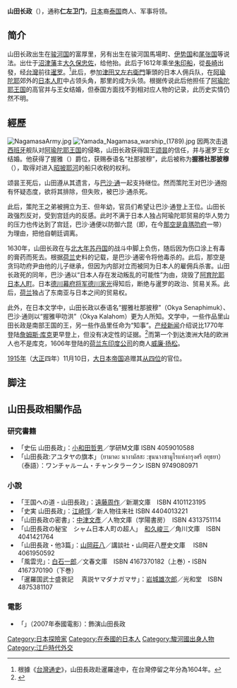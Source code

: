 {{japanese|image=YamadaNagamasa.jpg|width=200px|japanese=山田 長政|kana=やまだ ながまさ|romaji=Yamada Nagamasa}}
'''山田长政'''（{{bd|1590年||1630年|catIdx=Yamada Nagamasa}}），通称'''仁左卫门'''，[[日本|日本]]裔[[泰国|泰国]]商人、军事将领。

==简介==
山田长政出生在[[骏河国|骏河国]]的富厚里，另有出生在骏河国馬場町、[[伊势国|伊势国]]和[[尾张国|尾张国]]等说法。出仕于[[沼津藩|沼津藩]]主[[大久保忠佐|大久保忠佐]]，给他抬{{link-ja|駕籠}}。此后于1612年乘坐[[朱印船|朱印船]]，從[[長崎|長崎]]出發，经[[台灣|台灣]]前往[[暹罗|暹罗]]。<ref>根據《[[台灣通史|台灣通史]]》，山田長政赴暹羅途中，在台灣停留之年分為1604年。</ref>此后，参加[[津田又左右衛門|津田又左右衛門]]筆頭的日本人佣兵队，在[[阿瑜陀耶|阿瑜陀耶]]郊外的[[日本人町|日本人町]]中占领头角，那里的成为头领。根据传说此后他担任了[[阿瑜陀耶王国|阿瑜陀耶王国]]的高官并与王女结婚，但泰国方面找不到相对应人物的记录，此历史实情仍然不明。

== 經歷 ==
[[Image:NagamasaArmy.jpg|thumb]]
[[Image:Yamada_Nagamasa_warship_(1789).jpg|thumb]]
因两次击退[[西班牙|西班牙]]舰队对[[阿瑜陀耶王国|阿瑜陀耶王国]]的侵略，山田长政获得国王[[颂昙|颂昙]]的信任，并与暹罗王女结婚。他获得了握雅（{{thai|t=ออกญา|r=Okya}}）爵位，获赐泰语名“社那披穆”，此后被称为'''握雅社那披穆'''（{{thai|t=ออกญาเสนาภิมุข|r=Okya Senaphimuk}}），取得对进入[[昭披耶河|昭披耶河]]的船只收税的权利。

颂昙王死后，山田遵从其遗言，与[[巴沙·通|巴沙·通]]一起支持{{link-en|策陀|Chetthathirat}}继位。然而策陀王对巴沙·通抱有怀疑态度，欲将其排除，但失败，被巴沙·通杀死。

此后，策陀王之弟{{link-en|阿滴耶旺|Athittayawong}}被拥立为王、但年幼，官员们希望让巴沙·通登上王位。山田长政强烈反对，受到宫廷内的反感。此时不满于日本人独占阿瑜陀耶贸易的华人势力的压力也传达到了宫廷，巴沙·通便以防御六昆（即{{link-en|那空是贪玛叻王国|Nakhon Si Thammarat Kingdom}}，在今[[那空是貪瑪叻府|那空是貪瑪叻府]]一带）为理由，把他自朝廷调离。

1630年，山田长政在与[[北大年苏丹国|北大年苏丹国]]的战斗中脚上负伤，随后因为伤口涂上有毒的膏药而死去。根据[[荷兰|荷兰]]史料的记载，是巴沙·通密令将他毒杀的。此后，那空是贪玛叻府尹由他的儿子继承，但因为内部对立而被同为日本人的雇佣兵杀害。山田长政死的同年，巴沙·通以“日本人存在发动叛乱的可能性”为由，烧毁了[[阿育陀耶日本人町|阿育陀耶日本人町]]。日本[[德川幕府|德川幕府]][[幕府将军|将军]][[德川家光|德川家光]]得知后，断绝与暹罗的政治、贸易关系。此后，[[荷兰|荷兰]]独占了东南亚与日本之间的贸易权。

此外，在日本文学中，山田长政以泰语名“握雅社那披穆”（Okya Senaphimuk）、巴沙·通则以“握雅甲叻洪”（Okya Kalahom）更为人所知。文学中，一些作品里山田长政是南部王国的王，另一些作品里任命为“知事”。[[产经新闻|产经新闻]]介绍说比1770年登陆[[詹姆斯·库克|詹姆斯·库克]]更早登上{{link-en|澳洲大陆|Australia (continent)}}，但没有决定性的证据。<ref>{{cite news |title=オーストラリアを発見した日本人 |newspaper=産経新聞 |date=2014-04-08|url=http://sankei.jp.msn.com/economy/news/140408/fnc14040803230003-n1.htm |accessdate=2014-04-14| archiveurl = https://web.archive.org/web/20140408150431/http://sankei.jp.msn.com/economy/news/140408/fnc14040803230003-n1.htm | archivedate = 2014-04-08}}</ref>而第一个到达澳洲大陆的欧洲人也不是库克，1606年登陆的[[荷兰东印度公司|荷兰东印度公司]]的商人[[威廉·扬松|威廉·扬松]]。

[[1915年|1915年]]（[[大正|大正]]四年）11月10日，[[大日本帝国|大日本帝国]]追赠其[[从四位|从四位]]的官位。

== 脚注 ==
{{Reflist}}

==山田長政相關作品==

===研究書籍===
*「史伝 山田長政」：[[小和田哲男|小和田哲男]]／学研M文庫 ISBN 4059010588 
*「山田長政:アユタヤの旗本」（ยามาดะ นางามัสสะ :ขุนนางซามูไรแห่งกรุงศรี อยุธยา）（泰語）：ワンチャルーム・チャンタラークン ISBN 9749080971 

===小說===
*「王国への道 - 山田長政」：[[遠藤周作|遠藤周作]]／新潮文庫　ISBN 4101123195 
*「史実 山田長政」：[[江崎惇|江崎惇]]／新人物往来社 ISBN 4404013221
*「山田長政の密書」：[[中津文彥|中津文彥]]／人物文庫（学陽書房）　ISBN 4313751114 
*「山田長政の秘宝　シャム日本人町の超人」　[[和久峻三|和久峻三]]／角川文庫　ISBN 4041421764 
*「山田長政・他3篇」：[[山岡莊八|山岡莊八]]／講談社・山岡莊八歷史文庫　 ISBN 4061950592 
*「風雲児」：[[白石一郎|白石一郎]]／文春文庫　ISBN 4167370182（上巻）・ISBN 4167370190（下巻） 
*「暹羅国武士盛衰記　 真説ヤマダナガマサ」：[[岩城雄次郎|岩城雄次郎]]／光和堂　ISBN 4875381107

===電影===
*「{{Link-en|泰皇傳奇|King Naresuan (film)|-{zh-cn:纳黎萱大帝; zh-tw:泰皇傳奇;}-}}」（2007年泰國電影）：{{Link-ja|矢野和貴|矢野かずき}}飾演山田長政

{{Portal bar|日本|泰國|東南亞|历史|人物}}
{{Authority control}}
{{DEFAULTSORT:yamada nagamasa}}
[[Category:日本探險家|Category:日本探險家]]
[[Category:在泰國的日本人|Category:在泰國的日本人]]
[[Category:駿河國出身人物|Category:駿河國出身人物]]
[[Category:江戶時代外交|Category:江戶時代外交]]